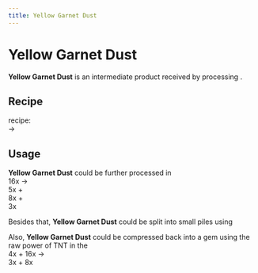 ```yaml
---
title: Yellow Garnet Dust
---
```


<ItemImage file="yellow_garnet_dust" alt="Yellow Garnet Dust" size="200" />

# Yellow Garnet Dust

**Yellow Garnet Dust** is an intermediate product received by processing <McItem slug="techreborn:yellow_garnet" inline={true}/>.

## Recipe

<CraftingTable recipe="input techreborn:small_pile_of_yellow_garnet_dust techreborn:small_pile_of_yellow_garnet_dust air input techreborn:small_pile_of_yellow_garnet_dust techreborn:small_pile_of_yellow_garnet_dust air input air air air output techreborn:yellow_garnet_dust"/>

<McItem slug="techreborn:grinder" inline={true}/> recipe:  
<McItem slug="techreborn:yellow_garnet" inline={true}/> → <McItem slug="techreborn:yellow_garnet_dust" inline={true}/>

## Usage

**Yellow Garnet Dust** could be further processed in <McItem slug="techreborn:industrial_centrifuge" inline={true}/>  
16x <McItem slug="techreborn:yellow_garnet_dust" inline={true}/> →  
5x <McItem slug="techreborn:andradite_dust" inline={true}/> +  
8x <McItem slug="techreborn:grossular_dust" inline={true}/> +  
3x <McItem slug="techreborn:uvarovite_dust" inline={true}/>

Besides that, **Yellow Garnet Dust** could be split into small piles using <McItem slug="minecraft:crafting_table" inline={true}/>  
<CraftingTable recipe="input air air air input air techreborn:yellow_garnet_dust air input air air air output techreborn:small_pile_of_yellow_garnet_dust,4"/>

Also, **Yellow Garnet Dust** could be compressed back into a gem using the raw power of TNT in the <McItem slug="techreborn:implosion_compressor" inline={true}/>  
4x <McItem slug="techreborn:yellow_garnet_dust" inline={true}/> + 16x <McItem slug="minecraft:tnt" inline={true}/> →  
3x <McItem slug="techreborn:yellow_garnet" inline={true}/> + 8x <McItem slug="techreborn:dark_ashes" inline={true}/>

